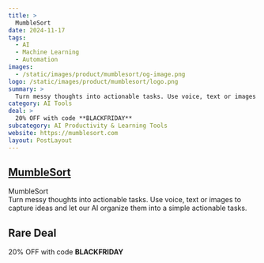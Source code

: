 ```yaml
---
title: >
  MumbleSort
date: 2024-11-17
tags:
  - AI
  - Machine Learning
  - Automation
images:
  - /static/images/product/mumblesort/og-image.png
logo: /static/images/product/mumblesort/logo.png
summary: >
  Turn messy thoughts into actionable tasks. Use voice, text or images to capture ideas and let our AI organize them into a simple actionable tasks.
category: AI Tools
deal: >
  20% OFF with code **BLACKFRIDAY**
subcategory: AI Productivity & Learning Tools
website: https://mumblesort.com
layout: PostLayout
---
```


## [MumbleSort](https://mumblesort.com)

MumbleSort <br/>
Turn messy thoughts into actionable tasks. Use voice, text or images to capture ideas and let our AI organize them into a simple actionable tasks.

## Rare Deal

20% OFF with code **BLACKFRIDAY**
